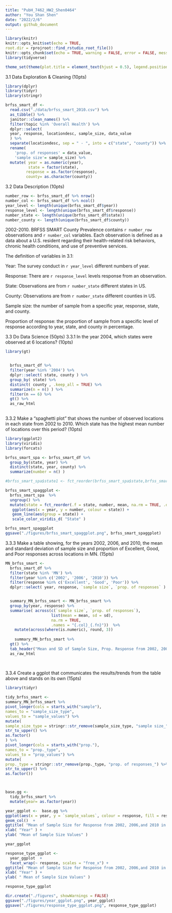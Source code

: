 ```yaml
---
title: "PubH_7462_HW2_Shen0464"
author: "You Shan Shen"
date: "2022/2/6"
output: github_document
---
```


```r
library(knitr)
knitr::opts_knit$set(echo = TRUE, 
root.dir = rprojroot::find_rstudio_root_file())
knitr::opts_chunk$set(echo = TRUE, warning = FALSE, error = FALSE, message = FALSE)
library(tidyverse)

theme_set(theme(plot.title = element_text(hjust = 0.5), legend.position = "right"))
```

3.1 Data Exploration & Cleaning (10pts)

```r
library(dplyr)
library(tidyr)
library(stringr)

brfss_smart_df <- 
  read.csv("./data/brfss_smart_2010.csv") %>%
  as_tibble() %>% 
  janitor::clean_names() %>% 
  filter(topic %in% 'Overall Health') %>%
  dplyr::select(
  year, response, locationdesc, sample_size, data_value
  ) %>%
  separate(locationdesc, sep = " - ", into = c("state", "county")) %>%
  rename( 
    'prop. of responses' = data_value, 
    'sample size'= sample_size) %>%
  mutate( year = as.numeric(year),
          state = factor(state),
         response = as.factor(response),
         county= as.character(county)) 

```



3.2 Data Description (10pts)
```r
number_row <- brfss_smart_df %>% nrow()
number_col <- brfss_smart_df %>% ncol()
year_level <- length(unique(brfss_smart_df$year))
response_level <- length(unique(brfss_smart_df$response))
number_state <- length(unique(brfss_smart_df$state))
number_county <- length(unique(brfss_smart_df$county))
```
 
2002-2010. BRFSS SMART County Prevalence contains `r number_row` observations and `r number_col` variables. Each observation is defined as a data about a U.S. resident regarding their health-related risk behaviors, chronic health conditions, and use of preventive services.

The definition of variables in 3.1:

Year: The survey conduct in `r year_level` different numbers of year.

Response: There are `r response_level` levels response from an observation.

State: Observations are from `r number_state` different states in US.

County: Observations are from `r number_state` different counties in US.

Sample size: the number of sample from a specific year, response, state, and county.

Proportion of response: the proportion of sample from a specific level of response according to year, state, and county in percentage.



3.3 Do Data Science (50pts)
3.3.1 In the year 2004, which states were observed at 6 locations? (10pts)
```r
library(gt)


  brfss_smart_df %>% 
  filter(year %in% '2004') %>% 
  dplyr::select( state, county ) %>%
  group_by( state) %>% 
  distinct( county , .keep_all = TRUE) %>%
  summarize(n = n() ) %>%
  filter(n == 6) %>%
  gt() %>%
  as_raw_html
  

```



3.3.2 Make a “spaghetti plot” that shows the number of observed locations in each state from
2002 to 2010. Which state has the highest mean number of locations over this period? (10pts)

```r
library(ggplot2)
library(viridis)
library(forcats)

brfss_smart_spa <- brfss_smart_df %>%
  group_by(state, year) %>%
  distinct(state, year, county) %>%
  summarize(number = n() ) 

#brfss_smart_spa$state1 <- fct_reorder(brfss_smart_spa$state,brfss_smart_spa$number,mean ,  na.rm = TRUE, .desc = TRUE)

brfss_smart_spaggplot <- 
  brfss_smart_spa  %>%
  ungroup() %>%
  mutate(state = fct_reorder(.f = state, number, mean, na.rm = TRUE, .desc = TRUE)) %>%
   ggplot(aes(x = year, y = number, colour = state)) +
   geom_line(aes(group = state)) +
   scale_color_viridis_d( "State" )

brfss_smart_spaggplot
ggsave("./figures/brfss_smart_spaggplot.png", brfss_smart_spaggplot)

```



3.3.3 Make a table showing, for the years 2002, 2006, and 2010, the mean and standard
deviation of sample size and proportion of Excellent, Good, and Poor responses across locations
in MN. (15pts)

```r

MN_brfss_smart <- 
  brfss_smart_df %>%
  filter(state %in% 'MN') %>%
  filter(year %in% c('2002', '2006', '2010')) %>%
  filter(response %in% c('Excellent', 'Good', 'Poor')) %>%
  dplyr::select( year, response, `sample size`, `prop. of responses` )


  summary_MN_brfss_smart <- MN_brfss_smart %>%
  group_by(year, response) %>%
  summarise( across(c(`sample size`, `prop. of responses`),
                    list(mean = mean, sd = sd),
                    na.rm = TRUE, 
                    .names = "{.col}_{.fn}"))  %>%
    mutate(across(where(is.numeric), round, 3)) 
   
    summary_MN_brfss_smart %>%
  gt() %>%
  tab_header("Mean and SD of Sample Size, Prop. Response from 2002, 2006,and 2010 in MN ") %>%  
  as_raw_html
  
 

```

3.3.4 Create a ggplot that communicates the results/trends from the table above and stands
on its own (15pts)

```r
library(tidyr)

tidy_brfss_smart <-
summary_MN_brfss_smart %>%
pivot_longer(cols = starts_with("sample"),
names_to = "sample_size_type", 
values_to = "sample_values") %>%
mutate(
sample_size_type = stringr::str_remove(sample_size_type, "sample size_") %>%
str_to_upper() %>% 
as.factor()
) %>%
pivot_longer(cols = starts_with("prop."), 
names_to = "prop._type",
values_to = "prop_values") %>%
mutate(
prop._type = stringr::str_remove(prop._type, "prop. of responses_") %>%
str_to_upper() %>% 
as.factor())



base.gg <- 
  tidy_brfss_smart %>%
  mutate(year= as.factor(year)) 

year_ggplot <-  base.gg %>%
ggplot(aes(x = year, y = `sample_values`, colour = response, fill = response))+
geom_col()  +
ggtitle( "Mean of Sample Size for Response from 2002, 2006,and 2010 in MN" ) +
xlab( "Year" ) + 
ylab( "Mean of Sample Size Values" )

year_ggplot

response_type_ggplot <-
  year_ggplot  + 
  facet_wrap(~ response, scales = "free_x") +
ggtitle( "Mean of Sample Size for Response from 2002, 2006,and 2010 in MN" ) +
xlab( "Year" ) + 
ylab( " Mean of Sample Size Values" )

response_type_ggplot

dir.create("./figures", showWarnings = FALSE)
ggsave("./figures/year_ggplot.png", year_ggplot)
ggsave("./figures/response_type_ggplot.png", response_type_ggplot)

```